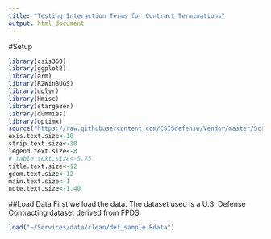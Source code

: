 ```yaml
---
title: "Testing Interaction Terms for Contract Terminations"
output: html_document
---
```


#Setup
```r
library(csis360)
library(ggplot2)
library(arm)
library(R2WinBUGS)
library(dplyr)
library(Hmisc)
library(stargazer)
library(dummies)
library(optimx)
source("https://raw.githubusercontent.com/CSISdefense/Vendor/master/Scripts/DIIGstat.r")
axis.text.size<-10
strip.text.size<-10
legend.text.size<-8
# table.text.size<-5.75
title.text.size<-12
geom.text.size<-12
main.text.size<-1
note.text.size<-1.40
```

##Load Data
First we load the data. The dataset used is a U.S. Defense Contracting dataset derived from FPDS.

```r
load("~/Services/data/clean/def_sample.Rdata")
```

